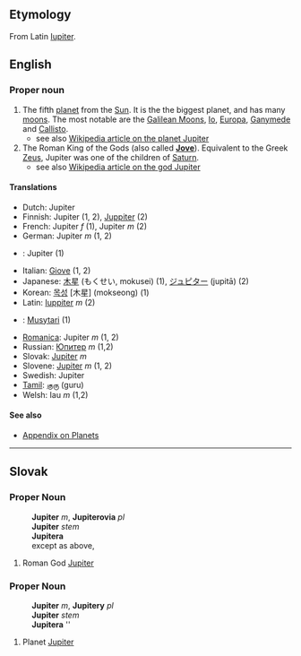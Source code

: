 ==Etymology==
From Latin [[Iuppiter|Iupiter]].

==English==
===Proper noun===

#The fifth [[planet]] from the [[Sun]].  It is the the biggest planet, and has many [[moon|moons]].  The most notable are the [[Galilean Moons]], [[Io]], [[Europa]], [[Ganymede]] and [[Callisto]].
#*see also [[en:Jupiter_(planet)| Wikipedia article on the planet Jupiter]]
#The Roman King of the Gods (also called '''[[Jove]]''').  Equivalent to the Greek [[Zeus]], Jupiter was one of the children of [[Saturn]].
#*see also [[en:Jupiter_(god)| Wikipedia article on the god Jupiter]]

====Translations====
*Dutch: Jupiter
*Finnish: Jupiter (1, 2), [[Juppiter]] (2)
*French: Jupiter ''f'' (1), Jupiter ''m'' (2)
*German: Jupiter ''m'' (1, 2)
*{{id}}: Jupiter (1)
*Italian: [[Giove]] (1, 2)
*Japanese: [[木星]] (もくせい, mokusei) (1), [[ジュピター]] (jupitā) (2)
*Korean: [[목성]] [木星] (mokseong) (1)
*Latin: [[Iuppiter]] ''m'' (2)
*{{ms}}: [[Musytari]] (1)
*[[Romanica]]: Jupiter ''m'' (1, 2)
*Russian: [[Юпитер]] ''m'' (1,2)
*Slovak: [[Jupiter#Slovak|Jupiter]] ''m''
*Slovene: [[Jupiter]] ''m'' (1, 2)
*Swedish: Jupiter
*[[Tamil]]: [[குரு]] (guru)
*Welsh: Iau ''m'' (1,2)

==== See also ====
*[[Wiktionary_Appendix:Planets|Appendix on Planets]]

----
==Slovak==
===Proper Noun===
:'''Jupiter''' ''m'', '''Jupiterovia''' ''pl''
:'''Jupiter''' ''stem''
:'''Jupitera''' ''{{gensg}}''
:except as above, {{decpat}} {{chlap}}
# Roman God [[Jupiter#English|Jupiter]]
===Proper Noun===
:'''Jupiter''' ''m'', '''Jupitery''' ''pl''
:'''Jupiter''' ''stem''
:'''Jupitera''' ''{{gensg}}
:{{decpat}} {{dub}}
# Planet [[Jupiter#English|Jupiter]]